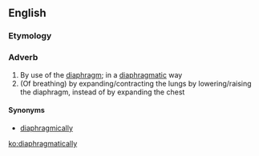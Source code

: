 ==English==

===Etymology===
{{suffix|diaphragmatic|ally}}

===Adverb===
{{en-adv}}

# By use of the [[diaphragm]]; in a [[diaphragmatic]] way
# (Of breathing) by expanding/contracting the lungs by lowering/raising the diaphragm, instead of by expanding the chest

====Synonyms====
* [[diaphragmically]]

[[ko:diaphragmatically]]